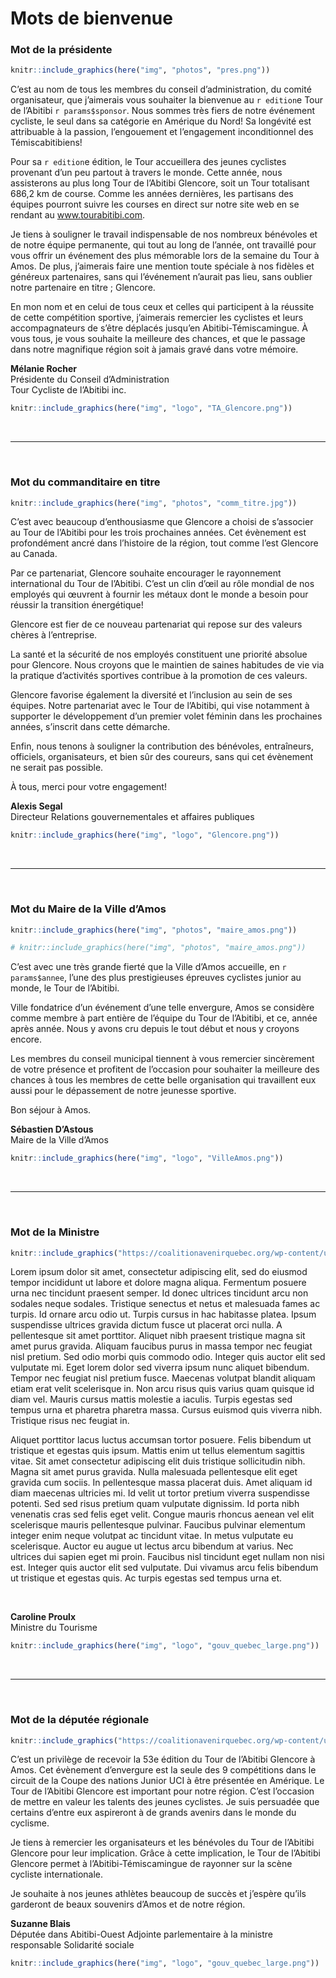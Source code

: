 # Mots de bienvenue

### Mot de la présidente {-}

\linebreak

```r
knitr::include_graphics(here("img", "photos", "pres.png"))
```


C’est au nom de tous les membres du conseil d’administration, du comité organisateur, que j’aimerais vous souhaiter la bienvenue au `r edition`e Tour de l’Abitibi `r params$sponsor`. Nous sommes très fiers de notre événement cycliste, le seul dans sa catégorie en Amérique du Nord! Sa longévité est attribuable à la passion, l’engouement et l’engagement inconditionnel des Témiscabitibiens!

Pour sa `r edition`e édition, le Tour accueillera des jeunes cyclistes provenant d’un peu partout à travers le monde. Cette année, nous assisterons au plus long Tour de l’Abitibi Glencore, soit un Tour totalisant 686,2 km de course. Comme les années dernières, les partisans des équipes pourront suivre les courses en direct sur notre site web en se rendant au <a href="https://www.tourabitibi.com" target="blank">www.tourabitibi.com</a>.

Je tiens à souligner le travail indispensable de nos nombreux bénévoles et de notre équipe permanente, qui tout au long de l’année, ont travaillé pour vous offrir un événement des plus mémorable lors de la semaine du Tour à Amos. De plus, j’aimerais faire une mention toute spéciale à nos fidèles et généreux partenaires, sans qui l’événement n’aurait pas lieu, sans oublier notre partenaire en titre ; Glencore.

En mon nom et en celui de tous ceux et celles qui participent à la réussite de cette compétition sportive, j’aimerais remercier les cyclistes et leurs accompagnateurs de s’être déplacés jusqu’en Abitibi-Témiscamingue. À vous tous, je vous souhaite la meilleure des chances, et que le passage dans notre magnifique région soit à jamais gravé dans votre mémoire.

**Mélanie Rocher**    
Présidente du Conseil d'Administration         
Tour Cycliste de l'Abitibi inc. 

```r
knitr::include_graphics(here("img", "logo", "TA_Glencore.png"))
```

<br/>

--- 

\pagebreak

<br/>

### Mot du commanditaire en titre {-}

\linebreak

```r

knitr::include_graphics(here("img", "photos", "comm_titre.jpg"))

```

C’est avec beaucoup d’enthousiasme que Glencore a choisi de s’associer au Tour de l’Abitibi pour les trois prochaines années. Cet évènement est profondément ancré dans l’histoire de la région, tout comme l’est Glencore au Canada.

Par ce partenariat, Glencore souhaite encourager le rayonnement international du Tour de l’Abitibi. C’est un clin d’œil au rôle mondial de nos employés qui œuvrent à fournir les métaux dont le monde a besoin pour réussir la transition énergétique!

Glencore est fier de ce nouveau partenariat qui repose sur des valeurs chères à l’entreprise.

La santé et la sécurité de nos employés constituent une priorité absolue pour Glencore. Nous croyons que le maintien de saines habitudes de vie via la pratique d’activités sportives contribue à la promotion de ces valeurs.

Glencore favorise également la diversité et l’inclusion au sein de ses équipes. Notre partenariat avec le Tour de l’Abitibi, qui vise notamment à supporter le développement d’un premier volet féminin dans les prochaines années, s’inscrit dans cette démarche.

Enfin, nous tenons à souligner la contribution des bénévoles, entraîneurs, officiels, organisateurs, et bien sûr des coureurs, sans qui cet évènement ne serait pas possible.

À tous, merci pour votre engagement!


**Alexis Segal**      
Directeur Relations gouvernementales et affaires publiques


```r
knitr::include_graphics(here("img", "logo", "Glencore.png"))
```

<br/>

---

\pagebreak

<br/>

### Mot du Maire de la Ville d'Amos {-}

\linebreak

```r

knitr::include_graphics(here("img", "photos", "maire_amos.png"))

# knitr::include_graphics(here("img", "photos", "maire_amos.png"))
```

C’est avec une très grande fierté que la Ville d'Amos accueille, en `r params$annee`, l’une des plus prestigieuses épreuves cyclistes junior au monde, le Tour de l’Abitibi.

Ville fondatrice d’un événement d’une telle envergure, Amos se considère comme membre à part entière de l’équipe du Tour de l’Abitibi, et ce, année après année. Nous y avons cru depuis le tout début et nous y croyons encore.

Les membres du conseil municipal tiennent à vous remercier sincèrement de votre présence et profitent de l’occasion pour souhaiter la meilleure des chances à tous les membres de cette belle organisation qui travaillent eux aussi pour le dépassement de notre jeunesse sportive.

Bon séjour à Amos.

**Sébastien D’Astous**    
Maire de la Ville d'Amos 
  

```r
knitr::include_graphics(here("img", "logo", "VilleAmos.png"))
```

<br/>

---

\pagebreak

<br/>

### Mot de la Ministre {-}

\linebreak


```r

knitr::include_graphics("https://coalitionavenirquebec.org/wp-content/uploads/2018/08/photo-profil-proulx-caroline-berthier-sans-main.png")

```

Lorem ipsum dolor sit amet, consectetur adipiscing elit, sed do eiusmod tempor incididunt ut labore et dolore magna aliqua. Fermentum posuere urna nec tincidunt praesent semper. Id donec ultrices tincidunt arcu non sodales neque sodales. Tristique senectus et netus et malesuada fames ac turpis. Id ornare arcu odio ut. Turpis cursus in hac habitasse platea. Ipsum suspendisse ultrices gravida dictum fusce ut placerat orci nulla. A pellentesque sit amet porttitor. Aliquet nibh praesent tristique magna sit amet purus gravida. Aliquam faucibus purus in massa tempor nec feugiat nisl pretium. Sed odio morbi quis commodo odio. Integer quis auctor elit sed vulputate mi. Eget lorem dolor sed viverra ipsum nunc aliquet bibendum. Tempor nec feugiat nisl pretium fusce. Maecenas volutpat blandit aliquam etiam erat velit scelerisque in. Non arcu risus quis varius quam quisque id diam vel. Mauris cursus mattis molestie a iaculis. Turpis egestas sed tempus urna et pharetra pharetra massa. Cursus euismod quis viverra nibh. Tristique risus nec feugiat in.

Aliquet porttitor lacus luctus accumsan tortor posuere. Felis bibendum ut tristique et egestas quis ipsum. Mattis enim ut tellus elementum sagittis vitae. Sit amet consectetur adipiscing elit duis tristique sollicitudin nibh. Magna sit amet purus gravida. Nulla malesuada pellentesque elit eget gravida cum sociis. In pellentesque massa placerat duis. Amet aliquam id diam maecenas ultricies mi. Id velit ut tortor pretium viverra suspendisse potenti. Sed sed risus pretium quam vulputate dignissim. Id porta nibh venenatis cras sed felis eget velit. Congue mauris rhoncus aenean vel elit scelerisque mauris pellentesque pulvinar. Faucibus pulvinar elementum integer enim neque volutpat ac tincidunt vitae. In metus vulputate eu scelerisque. Auctor eu augue ut lectus arcu bibendum at varius. Nec ultrices dui sapien eget mi proin. Faucibus nisl tincidunt eget nullam non nisi est. Integer quis auctor elit sed vulputate. Dui vivamus arcu felis bibendum ut tristique et egestas quis. Ac turpis egestas sed tempus urna et.

<br/>

**Caroline Proulx**   
Ministre du Tourisme

```r
knitr::include_graphics(here("img", "logo", "gouv_quebec_large.png"))
``` 

<br/>

---

\pagebreak

<br/>


### Mot de la députée régionale {-}

\linebreak

```r

knitr::include_graphics("https://coalitionavenirquebec.org/wp-content/uploads/2018/08/photo-profil-blais-suzanne-abitibi-ouest.png")

```


C’est un privilège de recevoir la 53e édition du Tour de l’Abitibi Glencore à Amos. Cet évènement d’envergure est la seule des 9 compétitions dans le circuit de la Coupe des nations Junior UCI à être présentée en Amérique. Le Tour de l’Abitibi Glencore est important pour notre région. C’est l’occasion de mettre en valeur les talents des jeunes cyclistes. Je suis persuadée que certains d’entre eux aspireront à de grands avenirs dans le monde du cyclisme.

Je tiens à remercier les organisateurs et les bénévoles du Tour de l’Abitibi Glencore pour leur implication. Grâce à cette implication, le Tour de l’Abitibi Glencore permet à l’Abitibi-Témiscamingue de rayonner sur la scène cycliste internationale.

Je souhaite à nos jeunes athlètes beaucoup de succès et j’espère qu’ils garderont de beaux souvenirs d’Amos et de notre région.


**Suzanne Blais**     
Députée dans Abitibi-Ouest
Adjointe parlementaire à la ministre responsable Solidarité sociale   



```r
knitr::include_graphics(here("img", "logo", "gouv_quebec_large.png"))
``` 

